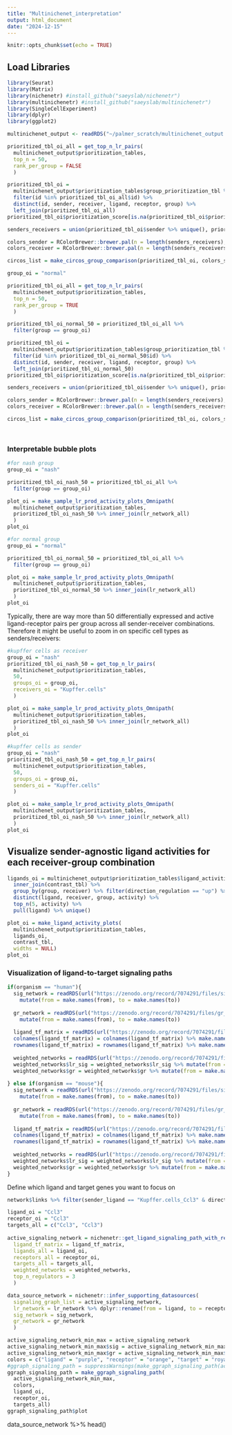 ```yaml
---
title: "Multinichenet_interpretation"
output: html_document
date: "2024-12-15"
---
```


```r
knitr::opts_chunk$set(echo = TRUE)
```

## Load Libraries

```r
library(Seurat)
library(Matrix)
library(nichenetr) #install_github("saeyslab/nichenetr")
library(multinichenetr) #install_github("saeyslab/multinichenetr")
library(SingleCellExperiment)
library(dplyr)
library(ggplot2)
```

```r
multinichenet_output <- readRDS("~/palmer_scratch/multinichenet_output.rds")
```

```r
prioritized_tbl_oi_all = get_top_n_lr_pairs(
  multinichenet_output$prioritization_tables, 
  top_n = 50, 
  rank_per_group = FALSE
  )
```

```r
prioritized_tbl_oi = 
  multinichenet_output$prioritization_tables$group_prioritization_tbl %>%
  filter(id %in% prioritized_tbl_oi_all$id) %>%
  distinct(id, sender, receiver, ligand, receptor, group) %>% 
  left_join(prioritized_tbl_oi_all)
prioritized_tbl_oi$prioritization_score[is.na(prioritized_tbl_oi$prioritization_score)] = 0

senders_receivers = union(prioritized_tbl_oi$sender %>% unique(), prioritized_tbl_oi$receiver %>% unique()) %>% sort()

colors_sender = RColorBrewer::brewer.pal(n = length(senders_receivers), name = 'Spectral') %>% magrittr::set_names(senders_receivers)
colors_receiver = RColorBrewer::brewer.pal(n = length(senders_receivers), name = 'Spectral') %>% magrittr::set_names(senders_receivers)

circos_list = make_circos_group_comparison(prioritized_tbl_oi, colors_sender, colors_receiver)
```

```r
group_oi = "normal"

prioritized_tbl_oi_all = get_top_n_lr_pairs(
  multinichenet_output$prioritization_tables, 
  top_n = 50, 
  rank_per_group = TRUE
  )

prioritized_tbl_oi_normal_50 = prioritized_tbl_oi_all %>% 
  filter(group == group_oi) 
```

```r
prioritized_tbl_oi = 
  multinichenet_output$prioritization_tables$group_prioritization_tbl %>%
  filter(id %in% prioritized_tbl_oi_normal_50$id) %>%
  distinct(id, sender, receiver, ligand, receptor, group) %>% 
  left_join(prioritized_tbl_oi_normal_50)
prioritized_tbl_oi$prioritization_score[is.na(prioritized_tbl_oi$prioritization_score)] = 0

senders_receivers = union(prioritized_tbl_oi$sender %>% unique(), prioritized_tbl_oi$receiver %>% unique()) %>% sort()

colors_sender = RColorBrewer::brewer.pal(n = length(senders_receivers), name = 'Spectral') %>% magrittr::set_names(senders_receivers)
colors_receiver = RColorBrewer::brewer.pal(n = length(senders_receivers), name = 'Spectral') %>% magrittr::set_names(senders_receivers)

circos_list = make_circos_group_comparison(prioritized_tbl_oi, colors_sender, colors_receiver)
```

```{}
```

```{}
```

### Interpretable bubble plots

```r
#for nash group
group_oi = "nash"

prioritized_tbl_oi_nash_50 = prioritized_tbl_oi_all %>% 
  filter(group == group_oi)
```

```r
plot_oi = make_sample_lr_prod_activity_plots_Omnipath(
  multinichenet_output$prioritization_tables, 
  prioritized_tbl_oi_nash_50 %>% inner_join(lr_network_all)
  )
plot_oi
```
```r
#for normal group
group_oi = "normal"

prioritized_tbl_oi_normal_50 = prioritized_tbl_oi_all %>% 
  filter(group == group_oi)
```

```r
plot_oi = make_sample_lr_prod_activity_plots_Omnipath(
  multinichenet_output$prioritization_tables, 
  prioritized_tbl_oi_normal_50 %>% inner_join(lr_network_all)
  )
plot_oi
```

Typically, there are way more than 50 differentially expressed and active ligand-receptor pairs per group across all sender-receiver combinations. Therefore it might be useful to zoom in on specific cell types as senders/receivers:

```r
#kupffer cells as receiver
group_oi = "nash"
prioritized_tbl_oi_nash_50 = get_top_n_lr_pairs(
  multinichenet_output$prioritization_tables, 
  50, 
  groups_oi = group_oi, 
  receivers_oi = "Kupffer.cells"
  ) 

plot_oi = make_sample_lr_prod_activity_plots_Omnipath(
  multinichenet_output$prioritization_tables, 
  prioritized_tbl_oi_nash_50 %>% inner_join(lr_network_all)
  )
plot_oi
```
```r
#kupffer cells as sender
group_oi = "nash"
prioritized_tbl_oi_nash_50 = get_top_n_lr_pairs(
  multinichenet_output$prioritization_tables, 
  50, 
  groups_oi = group_oi, 
  senders_oi = "Kupffer.cells"
  ) 

plot_oi = make_sample_lr_prod_activity_plots_Omnipath(
  multinichenet_output$prioritization_tables, 
  prioritized_tbl_oi_nash_50 %>% inner_join(lr_network_all)
  )
plot_oi
```

## Visualize sender-agnostic ligand activities for each receiver-group combination
```r
ligands_oi = multinichenet_output$prioritization_tables$ligand_activities_target_de_tbl %>% 
  inner_join(contrast_tbl) %>% 
  group_by(group, receiver) %>% filter(direction_regulation == "up") %>% 
  distinct(ligand, receiver, group, activity) %>% 
  top_n(5, activity) %>% 
  pull(ligand) %>% unique()

plot_oi = make_ligand_activity_plots(
  multinichenet_output$prioritization_tables, 
  ligands_oi, 
  contrast_tbl,
  widths = NULL)
plot_oi
```

### Visualization of ligand-to-target signaling paths
```r
if(organism == "human"){
  sig_network = readRDS(url("https://zenodo.org/record/7074291/files/signaling_network_human_21122021.rds")) %>% 
    mutate(from = make.names(from), to = make.names(to))
  
  gr_network = readRDS(url("https://zenodo.org/record/7074291/files/gr_network_human_21122021.rds")) %>% 
    mutate(from = make.names(from), to = make.names(to))
  
  ligand_tf_matrix = readRDS(url("https://zenodo.org/record/7074291/files/ligand_tf_matrix_nsga2r_final.rds"))
  colnames(ligand_tf_matrix) = colnames(ligand_tf_matrix) %>% make.names()
  rownames(ligand_tf_matrix) = rownames(ligand_tf_matrix) %>% make.names()
  
  weighted_networks = readRDS(url("https://zenodo.org/record/7074291/files/weighted_networks_nsga2r_final.rds"))
  weighted_networks$lr_sig = weighted_networks$lr_sig %>% mutate(from = make.names(from), to = make.names(to))
  weighted_networks$gr = weighted_networks$gr %>% mutate(from = make.names(from), to = make.names(to))
  
} else if(organism == "mouse"){
  sig_network = readRDS(url("https://zenodo.org/record/7074291/files/signaling_network_mouse_21122021.rds")) %>% 
    mutate(from = make.names(from), to = make.names(to))
  
  gr_network = readRDS(url("https://zenodo.org/record/7074291/files/gr_network_mouse_21122021.rds")) %>% 
    mutate(from = make.names(from), to = make.names(to))
  
  ligand_tf_matrix = readRDS(url("https://zenodo.org/record/7074291/files/ligand_tf_matrix_nsga2r_final_mouse.rds"))
  colnames(ligand_tf_matrix) = colnames(ligand_tf_matrix) %>% make.names()
  rownames(ligand_tf_matrix) = rownames(ligand_tf_matrix) %>% make.names()
  
  weighted_networks = readRDS(url("https://zenodo.org/record/7074291/files/weighted_networks_nsga2r_final_mouse.rds"))
  weighted_networks$lr_sig = weighted_networks$lr_sig %>% mutate(from = make.names(from), to = make.names(to))
  weighted_networks$gr = weighted_networks$gr %>% mutate(from = make.names(from), to = make.names(to))
}
```
Define which ligand and target genes you want to focus on
```r
network$links %>% filter(sender_ligand == "Kupffer.cells_Ccl3" & direction_regulation == "up" & group == "nash")
```
```r
ligand_oi = "Ccl3"
receptor_oi = "Ccl3"
targets_all = c("Ccl3", "Ccl3")
  
active_signaling_network = nichenetr::get_ligand_signaling_path_with_receptor(
  ligand_tf_matrix = ligand_tf_matrix, 
  ligands_all = ligand_oi, 
  receptors_all = receptor_oi, 
  targets_all = targets_all, 
  weighted_networks = weighted_networks, 
  top_n_regulators = 3
  )

data_source_network = nichenetr::infer_supporting_datasources(
  signaling_graph_list = active_signaling_network,
  lr_network = lr_network %>% dplyr::rename(from = ligand, to = receptor), 
  sig_network = sig_network, 
  gr_network = gr_network
  )
```

```r
active_signaling_network_min_max = active_signaling_network
active_signaling_network_min_max$sig = active_signaling_network_min_max$sig %>% mutate(weight = ((weight-min(weight))/(max(weight)-min(weight))) + 0.75)
active_signaling_network_min_max$gr = active_signaling_network_min_max$gr %>% mutate(weight = ((weight-min(weight))/(max(weight)-min(weight))) + 0.75)
colors = c("ligand" = "purple", "receptor" = "orange", "target" = "royalblue", "mediator" = "grey60")
#ggraph_signaling_path = suppressWarnings(make_ggraph_signaling_path(active_signaling_network_min_max, colors, ligand_oi, receptor_oi, targets_all))
ggraph_signaling_path = make_ggraph_signaling_path(
  active_signaling_network_min_max, 
  colors, 
  ligand_oi, 
  receptor_oi, 
  targets_all)
ggraph_signaling_path$plot
```

data_source_network %>% head()
